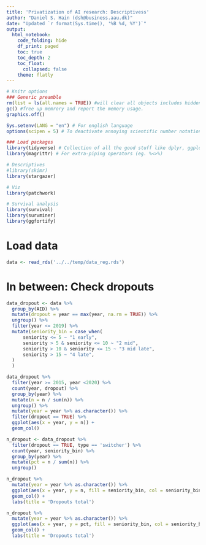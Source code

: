 ```yaml
---
title: 'Privatization of AI research: Descriptivess'
author: "Daniel S. Hain (dsh@business.aau.dk)"
date: "Updated `r format(Sys.time(), '%B %d, %Y')`"
output:
  html_notebook:
    code_folding: hide
    df_print: paged
    toc: true
    toc_depth: 2
    toc_float:
      collapsed: false
    theme: flatly
---
```


```r
# Knitr options
### Generic preamble
rm(list = ls(all.names = TRUE)) #will clear all objects includes hidden objects.
gc() #free up memrory and report the memory usage.
graphics.off()

Sys.setenv(LANG = "en") # For english language
options(scipen = 5) # To deactivate annoying scientific number notation

### Load packages
library(tidyverse) # Collection of all the good stuff like dplyr, ggplot2 ect.
library(magrittr) # For extra-piping operators (eg. %<>%)

# Descriptives
#library(skimr)
library(stargazer)

# Viz
library(patchwork)

# Survival analysis
library(survival)
library(survminer)
library(ggfortify)
```

# Load data

```r
data <- read_rds('../../temp/data_reg.rds')
```


# In between: Check dropouts

```r
data_dropout <- data %>%
  group_by(AID) %>%
  mutate(dropout = year == max(year, na.rm = TRUE)) %>%
  ungroup() %>%
  filter(year <= 2019) %>%
  mutate(seniority_bin = case_when(
      seniority <= 5 ~ "1 early",
      seniority > 5 & seniority <= 10 ~ "2 mid",
      seniority > 10 & seniority <= 15 ~ "3 mid late",
      seniority > 15 ~ "4 late",
  )
  )
```


```r
data_dropout %>% 
  filter(year >= 2015, year <2020) %>%
  count(year, dropout) %>%
  group_by(year) %>%
  mutate(n = n / sum(n)) %>%
  ungroup() %>%
  mutate(year = year %>% as.character()) %>%
  filter(dropout == TRUE) %>%
  ggplot(aes(x = year, y = n)) +
  geom_col()
```


```r
n_dropout <- data_dropout %>%
  filter(dropout == TRUE, type == 'switcher') %>%
  count(year, seniority_bin) %>% 
  group_by(year) %>%
  mutate(pct = n / sum(n)) %>%
  ungroup()
```

```r
n_dropout %>%
  mutate(year = year %>% as.character()) %>%
  ggplot(aes(x = year, y = n, fill = seniority_bin, col = seniority_bin)) +
  geom_col() +
  labs(title = 'Dropouts total')
```

```r
n_dropout %>%
  mutate(year = year %>% as.character()) %>%
  ggplot(aes(x = year, y = pct, fill = seniority_bin, col = seniority_bin)) +
  geom_col() +
  labs(title = 'Dropouts total')
```

